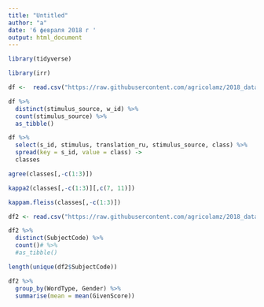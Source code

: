 ---
title: "Untitled"
author: "a"
date: '6 февраля 2018 г '
output: html_document
---

```{r}
library(tidyverse)
```
```{r}
library(irr)
```



```{r}
df <-  read.csv("https://raw.githubusercontent.com/agricolamz/2018_data_analysis_for_linguists/master/data/students/Lera-Z/hw1_agreement/hw1_1_zilo_class.csv", stringsAsFactors = F, encoding = "UTF-8")
```



```{r}
df %>%
  distinct(stimulus_source, w_id) %>%
  count(stimulus_source) %>%
  as_tibble()
```



```{r}
df %>% 
  select(s_id, stimulus, translation_ru, stimulus_source, class) %>% 
  spread(key = s_id, value = class) ->
  classes
```




```{r}
agree(classes[,-c(1:3)])
```



```{r}
kappa2(classes[,-c(1:3)][,c(7, 11)])
```


```{r}
kappam.fleiss(classes[,-c(1:3)])
```



```{r}
df2 <- read.csv("https://raw.githubusercontent.com/agricolamz/2018_data_analysis_for_linguists/master/data/students/Lera-Z/hw1_agreement/hw1_2_verbs.csv", stringsAsFactors = F, encoding = "UTF-8")
```


```{r}
df2 %>%
  distinct(SubjectCode) %>%
  count()# %>%
  #as_tibble()
```


```{r}
length(unique(df2$SubjectCode))
```


```{r}
df2 %>%
  group_by(WordType, Gender) %>%
  summarise(mean = mean(GivenScore))
```






